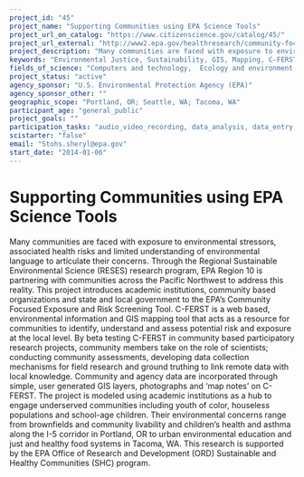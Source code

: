 ```yaml
---
project_id: "45"
project_name: "Supporting Communities using EPA Science Tools"
project_url_on_catalog: "https://www.citizenscience.gov/catalog/45/"
project_url_external: "http://www2.epa.gov/healthresearch/community-focused-exposure-and-risk-screening-tool-c-ferst"
project_description: "Many communities are faced with exposure to environmental stressors, associated health risks and limited understanding of environmental language to articulate their concerns. Through the Regional Sustainable Environmental Science (RESES) research program, EPA Region 10 is partnering with communities across the Pacific Northwest to address this reality. This project introduces academic institutions, community based organizations and state and local government to the EPA\u2019s Community Focused Exposure and Risk Screening Tool. C-FERST is a web based, environmental information and GIS mapping tool that acts as a resource for communities to identify, understand and assess potential risk and exposure at the local level. By beta testing C-FERST in community based participatory research projects, community members take on the role of scientists; conducting community assessments, developing data collection mechanisms for field research and ground truthing to link remote data with local knowledge. Community and agency data are incorporated through simple, user generated GIS layers, photographs and \u2018map notes\u2019 on C-FERST. The project is modeled using academic institutions as a hub to engage underserved communities including youth of color, houseless populations and school-age children. Their environmental concerns range from brownfields and community livability and children\u2019s health and asthma along the I-5 corridor in Portland, OR to urban environmental education and just and healthy food systems in Tacoma, WA. This research is supported by the EPA Office of Research and Development (ORD) Sustainable and Healthy Communities (SHC) program."
keywords: "Environmental Justice, Sustainability, GIS, Mapping, C-FERST, Crowdsourcing, Citizen Science, Education, Community Exposure, Human Exposure Models, Environmental Stressors"
fields_of_science: "Computers and technology,  Ecology and environment,  Science policy"
project_status: "active"
agency_sponsor: "U.S. Environmental Protection Agency (EPA)"
agency_sponsor_other: ""
geographic_scope: "Portland, OR; Seattle, WA; Tacoma, WA"
participant_age: "general_public"
project_goals: ""
participation_tasks: "audio_video_recording, data_analysis, data_entry, geolocation, identification, learning, measurement, observation, photography, site_selection_description"
scistarter: "false"
email: "Stohs.sheryl@epa.gov"
start_date: "2014-01-06"
---
```


# Supporting Communities using EPA Science Tools

Many communities are faced with exposure to environmental stressors, associated health risks and limited understanding of environmental language to articulate their concerns. Through the Regional Sustainable Environmental Science (RESES) research program, EPA Region 10 is partnering with communities across the Pacific Northwest to address this reality. This project introduces academic institutions, community based organizations and state and local government to the EPA’s Community Focused Exposure and Risk Screening Tool. C-FERST is a web based, environmental information and GIS mapping tool that acts as a resource for communities to identify, understand and assess potential risk and exposure at the local level. By beta testing C-FERST in community based participatory research projects, community members take on the role of scientists; conducting community assessments, developing data collection mechanisms for field research and ground truthing to link remote data with local knowledge. Community and agency data are incorporated through simple, user generated GIS layers, photographs and ‘map notes’ on C-FERST. The project is modeled using academic institutions as a hub to engage underserved communities including youth of color, houseless populations and school-age children. Their environmental concerns range from brownfields and community livability and children’s health and asthma along the I-5 corridor in Portland, OR to urban environmental education and just and healthy food systems in Tacoma, WA. This research is supported by the EPA Office of Research and Development (ORD) Sustainable and Healthy Communities (SHC) program.

